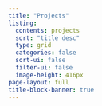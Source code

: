 ```yaml
---
title: "Projects"
listing:
  contents: projects
  sort: "title desc"
  type: grid
  categories: false
  sort-ui: false
  filter-ui: false
  image-height: 416px
page-layout: full
title-block-banner: true
---
```


